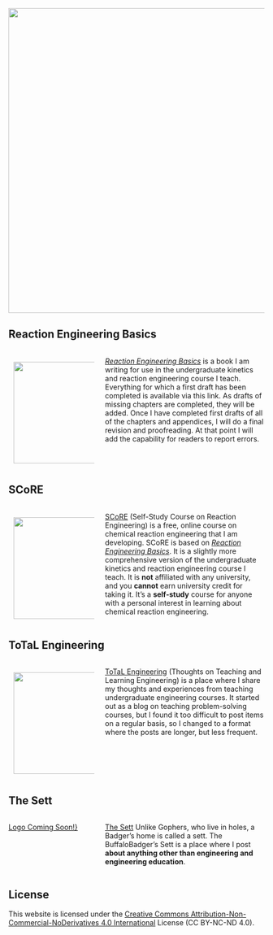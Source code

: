 ![](Banner.png){fig-alt="BuffaloBadger logo" fig-align="center" width="600"}

## Reaction Engineering Basics

:::: {.columns}

::: {.column width="35%"}

[![](RE_Basics_Cover.png){style="margin: 10px" width="200" style="float: left;"}](http://buffalobadger.github.io/RE_Basics)

:::

::: {.column width="65%"}

[*Reaction Engineering Basics*](http://buffalobadger.github.io/RE_Basics) is a book I am writing for use in the undergraduate kinetics and reaction engineering course I teach. Everything for which a first draft has been completed is available via this link. As drafts of missing chapters are completed, they will be added. Once I have completed first drafts of all of the chapters and appendices, I will do a final revision and proofreading. At that point I will add the capability for readers to report errors.

:::

::::

## SCoRE

:::: {.columns}

::: {.column width="35%"}

[![](SCoRE_Logo.png){style="margin: 10px" width="200" style="float: left;"}](score.qmd) 

:::

::: {.column width="65%"}

[SCoRE](score.qmd) (Self-Study Course on Reaction Engineering) is a free, online course on chemical reaction engineering that I am developing. SCoRE is based on [*Reaction Engineering Basics*](http://buffalobadger.github.io/RE_Basics). It is a slightly more comprehensive version of the undergraduate kinetics and reaction engineering course I teach. It is **not** affiliated with any university, and you **cannot** earn university credit for taking it. It's a **self-study** course for anyone with a personal interest in learning about chemical reaction engineering.

:::

::::

## ToTaL Engineering

:::: {.columns}

::: {.column width="35%"}

[![](ToTaL_Eng_Logo.png){style="margin: 10px" width="200" style="float: left;"}](total_eng.qmd) 

:::

::: {.column width="65%"}

[ToTaL Engineering](total_eng.qmd) (Thoughts on Teaching and Learning Engineering) is a place where I share my thoughts and experiences from teaching undergraduate engineering courses. It started out as a blog on teaching problem-solving courses, but I found it too difficult to post items on a regular basis, so I changed to a format where the posts are longer, but less frequent.

:::

::::

## The Sett

:::: {.columns}

::: {.column width="35%"}

[Logo Coming Soon!}](the_sett.qmd) 

:::

::: {.column width="65%"}

[The Sett](the_sett.qmd) Unlike Gophers, who live in holes, a Badger's home is called a sett. The BuffaloBadger's Sett is a place where I post **about anything other than engineering and engineering education**.

:::

::::

## License

This website is licensed under the [Creative Commons Attribution-Non-Commercial-NoDerivatives 4.0 International](https://creativecommons.org/licenses/by-nc-nd/4.0/) License (CC BY-NC-ND 4.0).